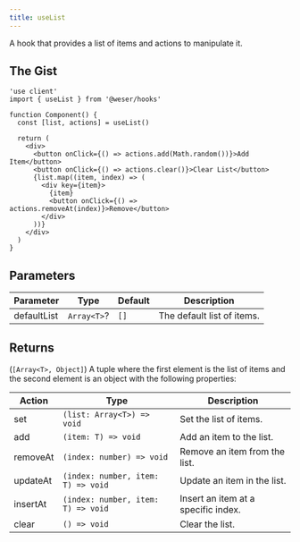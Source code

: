 ```yaml
---
title: useList
---
```


A hook that provides a list of items and actions to manipulate it.

## The Gist

```tsx
'use client'
import { useList } from '@weser/hooks'

function Component() {
  const [list, actions] = useList()

  return (
    <div>
      <button onClick={() => actions.add(Math.random())}>Add Item</button>
      <button onClick={() => actions.clear()}>Clear List</button>
      {list.map((item, index) => (
        <div key={item}>
          {item}
          <button onClick={() => actions.removeAt(index)}>Remove</button>
        </div>
      ))}
    </div>
  )
}
```

## Parameters

| Parameter   | Type        | Default | Description                |
| ----------- | ----------- | ------- | -------------------------- |
| defaultList | `Array<T>`? | `[]`    | The default list of items. |

## Returns

(`[Array<T>, Object]`) A tuple where the first element is the list of items and the second element is an object with the following properties:

| Action   | Type                               | Description                         |
| -------- | ---------------------------------- | ----------------------------------- |
| set      | `(list: Array<T>) => void`         | Set the list of items.              |
| add      | `(item: T) => void`                | Add an item to the list.            |
| removeAt | `(index: number) => void`          | Remove an item from the list.       |
| updateAt | `(index: number, item: T) => void` | Update an item in the list.         |
| insertAt | `(index: number, item: T) => void` | Insert an item at a specific index. |
| clear    | `() => void`                       | Clear the list.                     |

